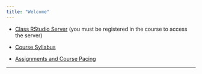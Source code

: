 ```yaml
---
title: "Welcome"
---
```





* [Class RStudio Server](https://mathr.math.appstate.edu) (you must be registered in the course to access the server)

* [Course Syllabus](./Syllabus/SyllabusSTT3850F2020.html)

* [Assignments and Course Pacing](./CoursePacing/CoursePacingF2020.html)



* * *